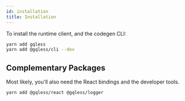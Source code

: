 ```yaml
---
id: installation
title: Installation
---
```


To install the runtime client, and the codegen CLI:

```bash yarn2npm
yarn add gqless
yarn add @gqless/cli --dev
```

## Complementary Packages

Most likely, you'll also need the React bindings and the developer tools.

```bash yarn2npm
yarn add @gqless/react @gqless/logger
```
